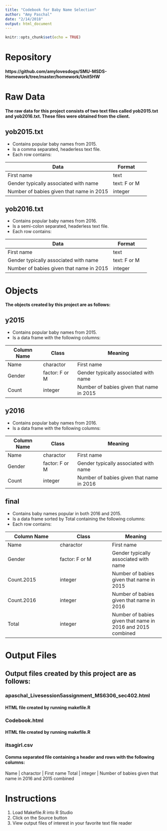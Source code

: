```yaml
---
title: "Codebook for Baby Name Selection"
author: "Amy Paschal"
date: "2/14/2018"
output: html_document
---
```


```r
knitr::opts_chunk$set(echo = TRUE)
```
# Repository
#### https://github.com/amylovesdogs/SMU-MSDS-Homework/tree/master/homework/Unit5HW

# Raw Data
#### The raw data for this project consists of two text files called yob2015.txt and yob2016.txt. These files were obtained from the client.

## yob2015.txt
* Contains popular baby names from 2015.
* Is a comma separated, headerless text file.
* Each row contains:

Data | Format 
--- | --- | ---
First name | text
Gender typically associated with name | text: F or M
Number of babies given that name in 2015 | integer

## yob2016.txt
* Contains popular baby names from 2016.
* Is a semi-colon separated, headerless text file.
* Each row contains:

Data | Format 
--- | --- | ---
First name | text
Gender typically associated with name | text: F or M
Number of babies given that name in 2015 | integer

# Objects
#### The objects created by this project are as follows:

## y2015
* Contains popular baby names from 2015.
* Is a data frame with the following columns:

Column Name | Class | Meaning
--- | --- | ---
Name | charactor | First name
Gender | factor: F or M | Gender typically associated with name
Count | integer | Number of babies given that name in 2015

## y2016
* Contains popular baby names from 2016.
* Is a data frame with the following columns:

Column Name | Class | Meaning
--- | --- | ---
Name | charactor | First name
Gender | factor: F or M | Gender typically associated with name
Count | integer | Number of babies given that name in 2016

## final
* Contains baby names popular in both 2016 and 2015.
* Is a data frame sorted by Total containing the following columns:
* Each row contains:

Column Name | Class | Meaning
--- | --- | ---
Name | charactor | First name
Gender | factor: F or M | Gender typically associated with name
Count.2015 | integer | Number of babies given that name in 2015
Count.2016 | integer | Number of babies given that name in 2016
Total | integer | Number of babies given that name in 2016 and 2015 combined

# Output Files
## Output files created by this project are as follows:
### apaschal_Livesession5assignment_MS6306_sec402.html
#### HTML file created by running makefile.R

### Codebook.html
#### HTML file created by running makefile.R

### itsagirl.csv
#### Comma separated file containing a header and rows with the following columns:

Name | charactor | First name
Total | integer | Number of babies given that name in 2016 and 2015 combined

# Instructions
1. Load Makefile.R into R Studio
2. Click on the Source button
3. View output files of interest in your favorite text file reader
